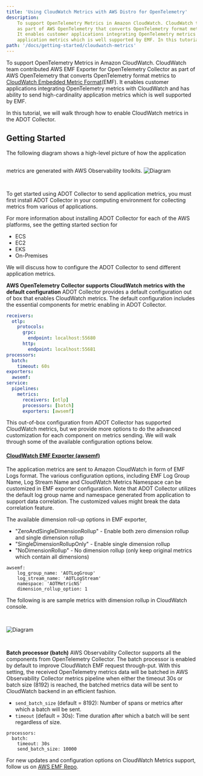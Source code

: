 ```yaml
---
title: 'Using CloudWatch Metrics with AWS Distro for OpenTelemetry'
description:
    To support OpenTelemetry Metrics in Amazon CloudWatch. CloudWatch team contributed AWS EMF Exporter for OpenTelemetry Collector
    as part of AWS OpenTelemetry that converts OpenTelemetry format metrics to CloudWatch Embedded Metric Format
    It enables customer applications integrating OpenTelemetry metrics with CloudWatch and has ability to send high-cardinality
    application metrics which is well supported by EMF. In this tutorial, we will walk through how to enable CloudWatch metrics in the ADOT Collector.
path: '/docs/getting-started/cloudwatch-metrics'
---
```



To support OpenTelemetry Metrics in Amazon CloudWatch. CloudWatch team contributed AWS EMF Exporter for OpenTelemetry
Collector as part of AWS OpenTelemetry that converts OpenTelemetry format metrics to
[CloudWatch Embedded Metric Format](https://aws.amazon.com/about-aws/whats-new/2019/11/amazon-cloudwatch-launches-embedded-metric-format/)(EMF).
It enables customer applications integrating OpenTelemetry metrics with CloudWatch and has ability to send high-cardinality application
metrics which is well supported by EMF.

In this tutorial, we will walk through how to enable CloudWatch metrics in the ADOT Collector.

<SectionSeparator />

## Getting Started
The following diagram shows a high-level picture of how the application metrics are generated with AWS Observability toolkits.
<img src={img1} alt="Diagram" style="margin: 30px 0;" />

To get started using ADOT Collector to send application metrics, you must first install ADOT Collector in your
computing environment for collecting metrics from various of applications.

For more information about installing ADOT Collector for each of the AWS platforms, see the getting started section for
* <Link to="/docs/setup/ecs">ECS</Link>
* <Link to="/docs/setup/ec2">EC2</Link>
* <Link to="/docs/setup/eks">EKS</Link>
* <Link to="/docs/setup/on-premises">On-Premises</Link>

We will discuss how to configure the ADOT Collector to send different application metrics.


**AWS OpenTelemetry Collector supports CloudWatch metrics with the default configuration**
ADOT Collector provides a default configuration out of box that enables CloudWatch metrics. The default
configuration includes the essential components for metric enabling in ADOT Collector.

```yaml
receivers:
  otlp:
    protocols:
      grpc:
        endpoint: localhost:55680
      http:
        endpoint: localhost:55681
processors:
  batch:
    timeout: 60s
exporters:
  awsemf:
service:
  pipelines:
    metrics:
      receivers: [otlp]
      processors: [batch]
      exporters: [awsemf]
```

This out-of-box configuration from ADOT Collector has supported CloudWatch metrics, but we provide more options to
do the advanced customization for each component on metrics sending. We will walk through some of the available configuration options below.

#### **[CloudWatch EMF Exporter (awsemf)](https://github.com/open-telemetry/opentelemetry-collector-contrib/tree/master/exporter/awsemfexporter)**

The application metrics are sent to Amazon CloudWatch in form of EMF Logs format. The various configuration options, including
EMF Log Group Name, Log Stream Name and CloudWatch Metrics Namespace can be customized in EMF exporter configuration. Note that
ADOT Collector utilizes the default log group name and namespace generated from application to support data correlation.
The customized values might break the data correlation feature.

The available dimension roll-up options in EMF exporter,
* "ZeroAndSingleDimensionRollup" - Enable both zero dimension rollup and single dimension rollup
* "SingleDimensionRollupOnly" - Enable single dimension rollup
* "NoDimensionRollup" - No dimension rollup (only keep original metrics which contain all dimensions)



```
awsemf:
    log_group_name: 'AOTLogGroup'
    log_stream_name: 'AOTLogStream'
    namespace: 'AOTMetricNS'
    dimension_rollup_option: 1
```

The following is are sample metrics with dimension rollup in CloudWatch console.

<img src={img4} alt="Diagram" style="margin: 30px 0;" />


**Batch processor (batch)**
AWS Observability Collector supports all the components from OpenTelemetry Collector. The batch processor is enabled by
default to improve CloudWatch EMF request through-put. With this setting, the received OpenTelemetry metrics data will
be batched in AWS Observability Collector metrics pipeline when either the timeout 30s or batch size (8192) is reached,
the batched metrics data will be sent to CloudWatch backend in an efficient fashion.

* `send_batch_size` (default = 8192): Number of spans or metrics after which a batch will be sent.
* `timeout` (default = 30s): Time duration after which a batch will be sent regardless of size.

```
processors:
  batch:
    timeout: 30s
    send_batch_size: 10000
```

For new updates and configuration options on CloudWatch Metrics support, follow us on
[AWS EMF Repo](https://github.com/open-telemetry/opentelemetry-collector-contrib/tree/master/exporter/awsemfexporter).



